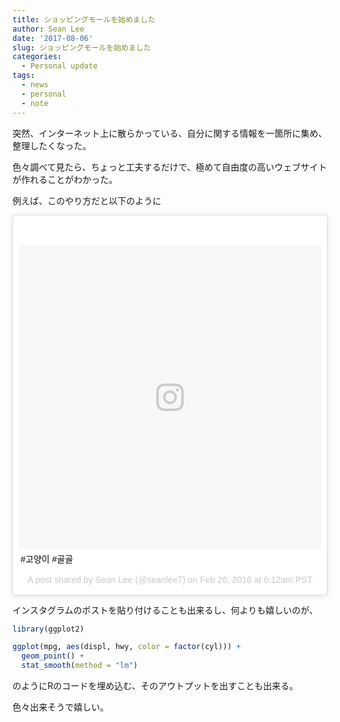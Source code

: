 ```yaml
---
title: ショッピングモールを始めました
author: Sean Lee
date: '2017-08-06'
slug: ショッピングモールを始めました
categories:
  - Personal update
tags:
  - news
  - personal
  - note
---
```


突然、インターネット上に散らかっている、自分に関する情報を一箇所に集め、整理したくなった。

色々調べて見たら、ちょっと工夫するだけで、極めて自由度の高いウェブサイトが作れることがわかった。

例えば、このやり方だと以下のように

<blockquote class="instagram-media" data-instgrm-captioned data-instgrm-version="7" style=" background:#FFF; border:0; border-radius:3px; box-shadow:0 0 1px 0 rgba(0,0,0,0.5),0 1px 10px 0 rgba(0,0,0,0.15); margin: 1px; max-width:658px; padding:0; width:99.375%; width:-webkit-calc(100% - 2px); width:calc(100% - 2px);"><div style="padding:8px;"> <div style=" background:#F8F8F8; line-height:0; margin-top:40px; padding:50.0% 0; text-align:center; width:100%;"> <div style=" background:url(data:image/png;base64,iVBORw0KGgoAAAANSUhEUgAAACwAAAAsCAMAAAApWqozAAAABGdBTUEAALGPC/xhBQAAAAFzUkdCAK7OHOkAAAAMUExURczMzPf399fX1+bm5mzY9AMAAADiSURBVDjLvZXbEsMgCES5/P8/t9FuRVCRmU73JWlzosgSIIZURCjo/ad+EQJJB4Hv8BFt+IDpQoCx1wjOSBFhh2XssxEIYn3ulI/6MNReE07UIWJEv8UEOWDS88LY97kqyTliJKKtuYBbruAyVh5wOHiXmpi5we58Ek028czwyuQdLKPG1Bkb4NnM+VeAnfHqn1k4+GPT6uGQcvu2h2OVuIf/gWUFyy8OWEpdyZSa3aVCqpVoVvzZZ2VTnn2wU8qzVjDDetO90GSy9mVLqtgYSy231MxrY6I2gGqjrTY0L8fxCxfCBbhWrsYYAAAAAElFTkSuQmCC); display:block; height:44px; margin:0 auto -44px; position:relative; top:-22px; width:44px;"></div></div> <p style=" margin:8px 0 0 0; padding:0 4px;"> <a href="https://www.instagram.com/p/BCQJw5OD2Qh/" style=" color:#000; font-family:Arial,sans-serif; font-size:14px; font-style:normal; font-weight:normal; line-height:17px; text-decoration:none; word-wrap:break-word;" target="_blank">#고양이 #골골</a></p> <p style=" color:#c9c8cd; font-family:Arial,sans-serif; font-size:14px; line-height:17px; margin-bottom:0; margin-top:8px; overflow:hidden; padding:8px 0 7px; text-align:center; text-overflow:ellipsis; white-space:nowrap;">A post shared by Sean Lee (@seanlee7) on <time style=" font-family:Arial,sans-serif; font-size:14px; line-height:17px;" datetime="2016-02-26T14:12:12+00:00">Feb 26, 2016 at 6:12am PST</time></p></div></blockquote>
<script async defer src="//platform.instagram.com/en_US/embeds.js"></script>

インスタグラムのポストを貼り付けることも出来るし、何よりも嬉しいのが、

```r
library(ggplot2)

ggplot(mpg, aes(displ, hwy, color = factor(cyl))) + 
  geom_point() +
  stat_smooth(method = "lm")
```

のようにRのコードを埋め込む、そのアウトプットを出すことも出来る。

色々出来そうで嬉しい。